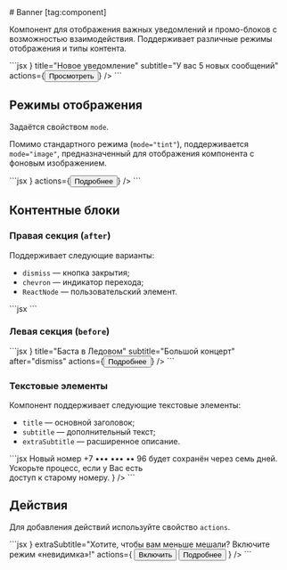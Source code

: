 <Overview group="data-display">
# Banner [tag:component]

Компонент для отображения важных уведомлений и промо-блоков с возможностью взаимодействия. Поддерживает различные режимы отображения и типы контента.

</Overview>

<Playground>
  ```jsx
  <Banner
    before={<Avatar size={48} initials="ЕХ" />}
    title="Новое уведомление"
    subtitle="У вас 5 новых сообщений"
    actions={<Button mode="primary">Просмотреть</Button>}
  />
  ```
</Playground>

## Режимы отображения

Задаётся свойством `mode`.

Помимо стандартного режима (`mode="tint"`), поддерживается `mode="image"`, предназначенный для
отображения компонента с фоновым изображением.

<Playground>
  ```jsx
  <Banner
    mode="image"
    title="Мои достижения"
    subtitle="Разблокировано 9 из 36"
    background={
      <div
        style={{
          backgroundColor: '#65c063',
          backgroundImage:
            'url(https://sun9-59.userapi.com/7J6qHkTa_P8VKRTO5gkh6MizcCEefz04Y0gDmA/y6dSjdtPU4U.jpg)',
          backgroundPosition: 'right bottom',
          backgroundSize: 320,
          backgroundRepeat: 'no-repeat',
        }}
      />
    }
    actions={<Button appearance="overlay">Подробнее</Button>}
  />
  ```
</Playground>

## Контентные блоки

### Правая секция (`after`)

Поддерживает следующие варианты:

- `dismiss` — кнопка закрытия;
- `chevron` — индикатор перехода;
- `ReactNode` — пользовательский элемент.

<Playground>
  ```jsx
  <Banner
    title="Больше интересных подкастов в каталоге"
    subtitle="Найдите интересующие именно вас подкасты!"
    after="chevron"
  />
  ```
</Playground>

### Левая секция (`before`)

<Playground>
  ```jsx
  <Banner
    before={
      <Image
        size={96}
        src="https://sun9-63.userapi.com/yOEQYPHrNHjZEoanbqPb65HPl5iojmiLgLzfGA/W3geVMMt8TI.jpg"
      />
    }
    title="Баста в Ледовом"
    subtitle="Большой концерт"
    after="dismiss"
    actions={<Button>Подробнее</Button>}
  />
  ```
</Playground>

### Текстовые элементы

Компонент поддерживает следующие текстовые элементы:

- `title` — основной заголовок;
- `subtitle` — дополнительный текст;
- `extraSubtitle` — расширенное описание.

<Playground>
  ```jsx
  <Banner
    title="Телефон ожидает подтверждения"
    subtitle={
      <React.Fragment>
        Новый номер +7 ••• ••• •• 96 будет сохранён через семь дней.
        <br />
        <Link href="#">Ускорьте процесс</Link>, если у Вас есть
        <br />
        доступ к старому номеру.
      </React.Fragment>
    }
  />
  ```
</Playground>

## Действия

Для добавления действий используйте свойство `actions`.

<Playground>
  ```jsx
  <Banner
    before={
      <Avatar src="https://sun9-7.userapi.com/q9qBUh4kGND1pTUytY4LwljtRLWoCXaIzN7C2A/52lM85R5kus.jpg" />
    }
    extraSubtitle="Хотите, чтобы вам меньше мешали? Включите режим «невидимка»!"
    actions={
      <ButtonGroup mode="horizontal" gap="m">
        <Button>Включить</Button>
        <Button mode="link">Подробнее</Button>
      </ButtonGroup>
    }
  />
  ```
</Playground>
